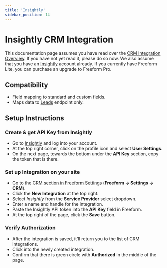 ```yaml
---
title: 'Insightly'
sidebar_position: 14
---
```



# Insightly CRM Integration <Badge type="pro" text="Pro" />

This documentation page assumes you have read over the [CRM Integration Overview](./index.mdx#crm). If you have not yet read it, please do so now. We also assume that you have an [Insightly](https://www.insightly.com/) account already. If you currently have Freeform Lite, you can purchase an upgrade to Freeform Pro.

## Compatibility

- Field mapping to standard and custom fields.
- Maps data to [Leads](https://api.insightly.com/v3.1/Help#!/Leads/AddEntity) endpoint only.

## Setup Instructions

<VerticalStepWrapper>

<StepMarkdown>

### Create & get API Key from Insightly

- Go to [Insightly](https://www.insightly.com/) and log into your account.
- At the top right corner, click on the profile icon and select **User Settings**.
- On the next page, towards the bottom under the **API Key** section, copy the token that is there.

</StepMarkdown>

<StepMarkdown>

### Set up Integration on your site

- Go to the [CRM section in Freeform Settings](../configuration/settings.mdx#crm) (**Freeform → Settings → CRM**).
- Click the **New Integration** at the top right.
- Select _Insightly_ from the **Service Provider** select dropdown.
- Enter a name and handle for the integration.
- Paste the Insightly API token into the **API Key** field in Freeform.
- At the top right of the page, click the **Save** button.

</StepMarkdown>

<StepMarkdown>

### Verify Authorization

- After the integration is saved, it'll return you to the list of CRM integrations.
- Click into the newly created integration.
- Confirm that there is green circle with **Authorized** in the middle of the page.

</StepMarkdown>

</VerticalStepWrapper>
